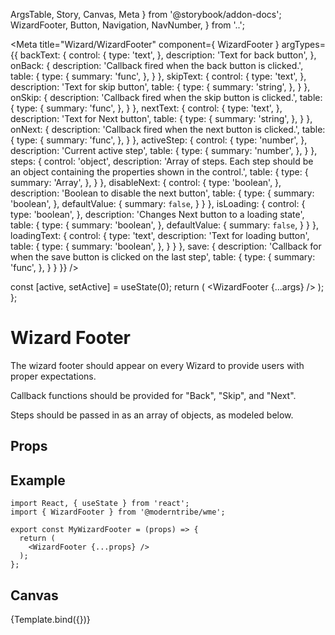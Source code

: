   ArgsTable,
  Story,
  Canvas,
  Meta
} from '@storybook/addon-docs';
  WizardFooter,
  Button,
  Navigation,
  NavNumber,
} from '..';

<Meta
  title="Wizard/WizardFooter"
  component={ WizardFooter }
  argTypes={{
    backText: {
      control: {
        type: 'text',
      },
      description: 'Text for back button',
    },
    onBack: {
      description: 'Callback fired when the back button is clicked.',
      table: {
        type: {
          summary: 'func',
        },
      }
    },
    skipText: {
      control: {
        type: 'text',
      },
      description: 'Text for skip button',
      table: {
        type: {
          summary: 'string',
        },
      }
    },
    onSkip: {
      description: 'Callback fired when the skip button is clicked.',
      table: {
        type: {
          summary: 'func',
        },
      }
    },
    nextText: {
      control: {
        type: 'text',
      },
      description: 'Text for Next button',
      table: {
        type: {
          summary: 'string',
        },
      }
    },
    onNext: {
      description: 'Callback fired when the next button is clicked.',
      table: {
        type: {
          summary: 'func',
        },
      }
    },
    activeStep: {
      control: {
        type: 'number',
      },
      description: 'Current active step',
      table: {
        type: {
          summary: 'number',
        },
      }
    },
    steps: {
      control: 'object',
      description: 'Array of steps. Each step should be an object containing the properties shown in the control.',
      table: {
        type: {
          summary: 'Array',
        },
      }
    },
    disableNext: {
      control: {
        type: 'boolean',
      },
      description: 'Boolean to disable the next button',
      table: {
        type: {
          summary: 'boolean',
        },
        defaultValue: {
          summary: `false`,
        }
      }
    },
    isLoading: {
      control: {
        type: 'boolean',
      },
      description: 'Changes Next button to a loading state',
      table: {
        type: {
          summary: 'boolean',
        },
        defaultValue: {
          summary: `false`,
        }
      }
    },
    loadingText: {
      control: {
        type: 'text',
        description: 'Text for loading button',
        table: {
        type: {
          summary: 'boolean',
        },
      }
      }
    },
    save: {
      description: 'Callback for when the save button is clicked on the last step',
      table: {
        type: {
          summary: 'func',
        },
      }
    }
  }}
/>

  const [active, setActive] = useState(0);
  return (
    <WizardFooter {...args} />
  );
};

# Wizard Footer
The wizard footer should appear on every Wizard to provide users with proper expectations.

Callback functions should be provided for "Back", "Skip", and "Next".

Steps should be passed in as an array of objects, as modeled below.

## Props
<ArgsTable story="." />

## Example
```
import React, { useState } from 'react';
import { WizardFooter } from '@moderntribe/wme';

export const MyWizardFooter = (props) => {
  return (
    <WizardFooter {...props} />
  );
};
```

## Canvas
<Canvas>
  <Story
    name="Default"
    args={{
      backText: 'Back',
      nextText: 'Next',
      skipText: 'Skip',
      activeStep: 0,
      steps: [
        {
          id: 0,
          heading: "Choose a template",
          hideBack: true,
          hidePagination: false,
          label: "Choose a template",
          step: "template",
          text: "Our set up wizard will help you get the most out of your store.",
	      },
        {
          id: 1,
          heading: "Choose a font",
          hideBack: false,
          hidePagination: false,
          label: "Fonts",
          step: "fonts",
          text: "Lets pick a starting font, you can always change it later and pick from more options.",
        },
        {
          id: 2,
          heading: "Pick some colors",
          hideBack: false,
          hidePagination: false,
          label: "Colors",
          step: "colors",
          text: "Let's get you some starting colors. You can always update, expand, and change these later.",
        },
      ],
      loadingText: 'Saving',
    }}
  >
  {Template.bind({})}
  </Story>
</Canvas>
